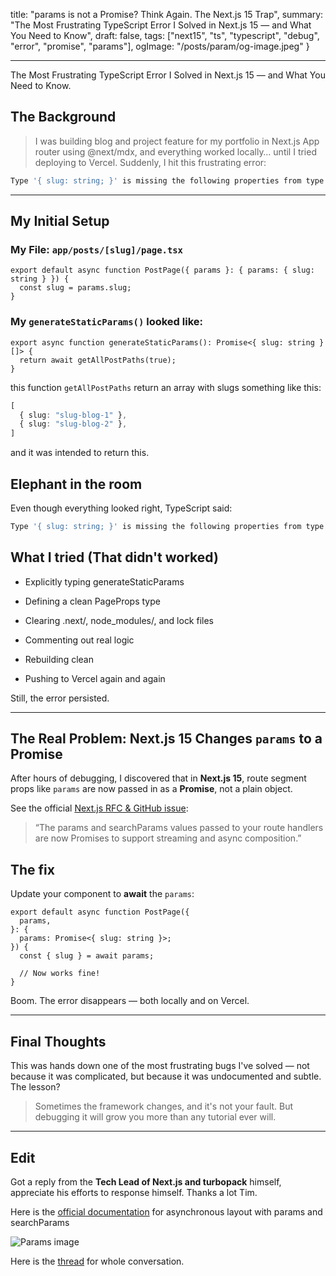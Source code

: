   title: "params is not a Promise? Think Again. The Next.js 15 Trap",
  summary: "The Most Frustrating TypeScript Error I Solved in Next.js 15 — and What You Need to Know",
  draft: false,
  tags: ["next15", "ts", "typescript", "debug", "error", "promise", "params"],
  ogImage: "/posts/param/og-image.jpeg"
}

--- 

The Most Frustrating TypeScript Error I Solved in Next.js 15 — and What You Need to Know. 

## The Background

> I was building blog and project feature for my portfolio in Next.js App router using @next/mdx, and everything worked locally… until I tried deploying to Vercel. Suddenly, I hit this frustrating error:

```bash showLineNumbers
Type '{ slug: string; }' is missing the following properties from type 'Promise<any>': then, catch, finally
```

---

## My Initial Setup 

### My File: `app/posts/[slug]/page.tsx`

```tsx showLineNumbers
export default async function PostPage({ params }: { params: { slug: string } }) {
  const slug = params.slug;
}
```

### My `generateStaticParams()` looked like:

```tsx showLineNumbers
export async function generateStaticParams(): Promise<{ slug: string }[]> {
  return await getAllPostPaths(true);
}
```

this function `getAllPostPaths` return an array with slugs something like this: 
```ts showLineNumbers
[
  { slug: "slug-blog-1" },
  { slug: "slug-blog-2" },
]
```
and it was intended to return this.

## Elephant in the room

Even though everything looked right, TypeScript said:

```bash showLineNumbers
Type '{ slug: string; }' is missing the following properties from type 'Promise<any>'
```

## What I tried (That didn't worked)

- Explicitly typing generateStaticParams

- Defining a clean PageProps type

- Clearing .next/, node_modules/, and lock files

- Commenting out real logic

- Rebuilding clean

- Pushing to Vercel again and again

Still, the error persisted.


---


## The Real Problem: Next.js 15 Changes `params` to a Promise

After hours of debugging, I discovered that in **Next.js 15**, route segment props like `params` are now passed in as a **Promise**, not a plain object.

See the official [Next.js RFC & GitHub issue](https://github.com/vercel/next.js/discussions/80494):

> “The params and searchParams values passed to your route handlers are now Promises to support streaming and async composition.”


## The fix

Update your component to **await** the `params`:

```tsx showLineNumbers
export default async function PostPage({
  params,
}: {
  params: Promise<{ slug: string }>;
}) {
  const { slug } = await params;

  // Now works fine!
}
```

Boom. The error disappears — both locally and on Vercel.

--- 

## Final Thoughts

This was hands down one of the most frustrating bugs I've solved — not because it was complicated, but because it was undocumented and subtle. The lesson?

> Sometimes the framework changes, and it's not your fault. But debugging it will grow you more than any tutorial ever will.

---

## Edit

Got a reply from the **Tech Lead of Next.js and turbopack** himself, appreciate his efforts to response himself. Thanks a lot Tim.

Here is the [official documentation](https://nextjs.org/docs/app/guides/upgrading/version-15#params--searchparams) for asynchronous layout with params and searchParams

![Params image](/posts/param/params.png)

Here is the [thread](https://x.com/aunrxg/status/1938579687338315831) for whole conversation.